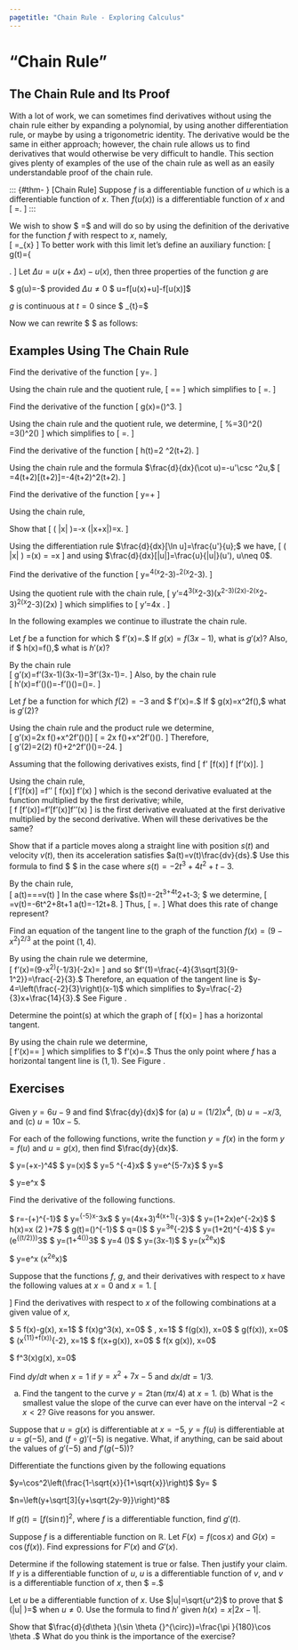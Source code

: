 ```yaml
---
pagetitle: "Chain Rule - Exploring Calculus"
---
```

# "Chain Rule"

## The Chain Rule and Its Proof

With a lot of work, we can sometimes find derivatives without using the chain rule either by expanding a polynomial, by using another differentiation rule, or maybe by using a trigonometric identity. The derivative would be the same in either approach; however, the chain rule allows us to find derivatives that would otherwise be very difficult to handle. This section gives plenty of examples of the use of the chain rule as well as an easily understandable proof of the chain rule.


::: {#thm- } [Chain Rule]
Suppose $f$ is a differentiable function of $u$ which is a differentiable function of $x.$ Then $f(u(x))$ is a differentiable function of $x$ and 
\[
\frac{d f}{d x}=\frac{df}{du}\frac{du}{dx}.
\]
::: 

::: {.proof }
We wish to show $  \frac{d f}{d x}=\frac{df}{du}\frac{du}{dx}$ and will do so by using the definition of the derivative for the function $f$ with respect to $x,$ namely,  
\[
\frac{df}{dx}=\lim _{\Delta  x\to 0}\frac{f[u(x+\Delta  x)]-f[u(x)]}{\Delta  x}
\]
To better work with this limit let's define an auxiliary function:
\[
g(t)=\left\{
\begin{array}{cc}
  \frac{f[u(x)+t]-f[u(x)]}{t}-\frac{df}{du} & \text{ if } t\neq 0 \\
 0 & \text{ if } t=0
\end{array}
\right.
\]
Let $\Delta  u=u(x+\Delta  x)-u(x),$ then three properties of the function $g$ are 
 
\item $  g(\Delta  u)=\frac{f[u(x)+\Delta  u]-f[u(x)]}{\Delta  u}-\frac{df}{du}$ provided $\Delta  u\neq 0$
\item $  \left[g(\Delta  u)+\frac{df}{du}\right]\Delta  u=f[u(x)+\Delta  u]-f[u(x)]$
 \item $g$ is continuous at $t=0$ since $  \lim _{t\to 0}\left[\frac{f[u(x)+t]-f[u(x)]}{t}\right]=\frac{df}{du}$
 
Now we can rewrite $  \frac{df}{dx}$ as follows:
\begin{align*}
\frac{df}{dx} & =\lim _{\Delta  x\to 0}\frac{f[u(x+\Delta  x)]-f[u(x)]}{\Delta  x} 
 =\lim _{\Delta  x\to 0}\frac{f[u(x)+\Delta  u]-f[u(x)]}{\Delta  x} \\
& =\lim _{\Delta  x\to 0}\frac{\left(g(\Delta  u)+\frac{df}{du}\right)\Delta  u}{\Delta  x}
 =\lim _{\Delta  x\to 0}\left(g(\Delta  u)+\frac{df}{du}\right)\lim _{\Delta  x\to 0}\frac{\Delta  u}{\Delta  x} \\
& =\left[\lim _{\Delta  x\to 0}g(\Delta  u)+\lim _{\Delta  x\to 0}\frac{df}{du}\right]\text{   }\lim _{\Delta  x\to 0}\frac{\Delta
 u}{\Delta  x} \\
& =\left[g\left( \lim _{\Delta  x\to 0}\Delta  u \right)+\lim _{\Delta  x\to 0}\frac{df}{du}\right]\text{   }\lim _{\Delta  x\to
0}\frac{\Delta  u}{\Delta  x} \\
& =\left[g(0)+\lim _{\Delta  x\to 0}\frac{df}{du}\right]\text{   }\lim _{\Delta  x\to 0}\frac{\Delta  u}{\Delta  x} 
=\left[0+\lim _{\Delta  x\to 0}\frac{df}{du}\right]\text{   }\lim _{\Delta  x\to 0}\frac{\Delta  u}{\Delta  x} 
 =\frac{df}{du}\frac{du}{dx}.
 \end{align*}
::: 
 
## Examples Using The Chain Rule


::: {#exm- } 
Find the derivative of the function 
\[
y=\frac{x}{\sqrt{x^4+4}}.
\]
::: 

::: {.solution }
Using the chain rule and the quotient rule,
\[
\frac{dy}{dx}=\frac{\sqrt{x^4+4}(1)-x\frac{d}{dx}\left(\sqrt{x^4+4}\right)}{\left(\sqrt{x^4+4}\right)^2}=\frac{\sqrt{x^4+4}(1)-x\left(\frac{2
x^3}{\sqrt{4+x^4}}\right)}{\left(\sqrt{x^4+4}\right)^2}
\]
which simplifies to
\[
\frac{dy}{dx}=\frac{4-x^4}{\left(4+x^4\right)^{3/2}}.
\square
\]
::: 


::: {#exm- } 
Find the derivative of the function 
\[
g(x)=\left(\frac{3x^2-2}{2x+3}\right)^3.
\]
::: 

::: {.solution }
Using the chain rule and the quotient rule, we determine,
\[
\frac{dg}{dx}
%=3\left(\frac{3x^2-2}{2x+3}\right)^2\frac{d}{dx}\left(\frac{3x^2-2}{2x+3}\right)
=3\left(\frac{3x^2-2}{2x+3}\right)^2\left(\frac{(2x+3)6x-\left(3x^2-2\right)2}{(2x+3)^2}\right)
\]
which simplifies to
\[
\frac{dg}{dx}=\frac{6 \left(2-3 x^2\right)^2 \left(2+9 x+3 x^2\right)}{(3+2 x)^4}.
\square
\]
::: 

::: {#exm- } 

Find the derivative of the function 
\[
h(t)=2 \cot ^2(\pi  t+2).
\]
::: 

::: {.solution }
Using the chain rule and the formula $\frac{d}{dx}(\cot  u)=-u'\csc ^2u,$
\[
\frac{dh}{dt}=4\cot (\pi  t+2)\frac{d}{dx}[\cot (\pi  t+2)]=-4\pi  \cot (\pi  t+2)\csc ^2(\pi  t+2).
\square
\]
::: 


::: {#exm- } 
Find the derivative of the function 
\[
y=\sin  \sqrt[3]{x}+\sqrt[3]{\sin  x}
\]
::: 

::: {.solution }
Using the chain rule,
\begin{align*}
\frac{dy}{dx}&=\cos  \sqrt[3]{x}\frac{d}{dx}\left(\sqrt[3]{x}\right)+\frac{1}{3}(\sin  x)^{-2/3}\frac{d}{dx}(\sin  x) \\
& =\frac{1}{3 x^{2/3}}\cos  \sqrt[3]{x}+\frac{\cos  x}{3(\sin  x)^{2/3}}.
\square
\end{align*}
::: 

::: {#exm- } 
Show that 
\[
\frac{d}{d x}( \ln |\cos  x| )=-\tan  x 
\qquad \text{and}\qquad 
\frac{d}{d x}(\ln|\sec  x+\tan  x|)=\sec  x.
\]
::: 

::: {.solution }
Using the differentiation rule $\frac{d}{dx}[\ln  u]=\frac{u'}{u};$ we have,
\[
\frac{d}{d x}( \ln |\cos  x| ) 
=\frac{1}{\cos  x}\frac{d}{dx}(\cos  x)
=\frac{\sin  x}{\cos  x}
=\tan  x
\]
and 
\begin{align*}
& \frac{d}{d x}( (\ln |\sec  x+\tan  x|) ) =\frac{1}{|\sec  x+\tan  x|}\frac{d}{dx}(|\sec  x+\tan  x|) \\
& \qquad = \frac{1}{|\sec  x+\tan  x|}\frac{\sec  x+\tan  x}{|\sec  x+\tan  x|}\frac{d}{dx}(\sec  x+\tan  x) \\
& \qquad  =\frac{1}{|\sec  x+\tan  x|}\frac{\sec  x+\tan  x}{|\sec  x+\tan  x|}(\sec  x \tan  x +\sec^2 x)\\
&  \qquad =\frac{\sec  x \tan  x+\sec ^2x}{\sec  x+\tan  x} 
 =\sec x
\end{align*}
using $\frac{d}{dx}[|u|]=\frac{u}{|u|}(u'), u\neq 0$.
::: 


::: {#exm- } 
Find the derivative of the function 
\[
y=\sin ^4\left(x^2-3\right)-\tan ^2\left(x^2-3\right).
\]
::: 

::: {.solution }
Using the quotient rule with the chain rule,
\[
y'=4\sin ^3\left(x^2-3\right)\cos \left(x^2-3\right)(2x)-2\tan \left(x^2-3\right)\sec ^2\left(x^2-3\right)(2x)
\]
which simplifies to
\[
y'=4x \left[2 \sin ^3\left(x^2-3\right)\cos \left(x^2-3\right)-\tan \left(x^2-3\right)\sec^2\left(x^2-3\right)\right].
\square
\]
::: 

In the following examples we continue to illustrate the chain rule.


::: {#exm- }  
Let $f$ be a function for which $ \displaystyle f'(x)=\frac{1}{x^2+1}.$ If $g(x)=f(3x-1),$ what is $g'(x)?$ 
Also, if $ \displaystyle h(x)=f\left(\frac{1}{x}\right),$ what is $h'(x)?$
::: 

::: {.solution }
By the chain rule  
\[
g'(x)=f'(3x-1)\frac{d}{dx}(3x-1)=3f'(3x-1)=\frac{3}{(3x-1)^2+1}.
\] 
Also, by the chain rule  
\[
h'(x)=f'\left(\frac{1}{x}\right)\frac{d}{dx}\left(\frac{1}{x}\right)=-f'\left(\frac{1}{x}\right)\left(\frac{1}{x^2}\right)=\frac{-1}{\left(\frac{1}{x}\right)^2+1}\left(\frac{1}{x^2}\right)=\frac{-1}{x^2+1}.
 \]
::: 


::: {#exm- }  
Let $f$ be a function for which $f(2)=-3$ and $ \displaystyle f'(x)=\sqrt{x^2+5}.$ 
If $ \displaystyle g(x)=x^2f\left(\frac{x}{x-1}\right),$ what is $g'(2)?$
::: 

::: {.solution }
Using the chain rule and the product rule we determine,  
\[
g'(x)=2x f\left(\frac{x}{x-1}\right)+x^2f'\left(\frac{x}{x-1}\right)\frac{d}{dx}\left(\frac{x}{x-1}\right)\]
\[
= 2x f\left(\frac{x}{x-1}\right)+x^2f'\left(\frac{x}{x-1}\right)\left(\frac{-1}{(x-1)^2}\right).
 \] 
Therefore,  
\[
g'(2)=2(2) f\left(\frac{2}{2-1}\right)+2^2f'\left(\frac{2}{2-1}\right)\left(\frac{-1}{(2-1)^2}\right)=-24.
\]
::: 

::: {#exm- }  
Assuming that the following derivatives exists, find 
\[
\frac{d}{d x}f' [f(x)]
\qquad \text{and}\qquad
\frac{d}{d x}f [f'(x)].
\]
::: 

::: {.solution }
Using the chain rule,  
\[
\frac{d}{d x}f'[f(x)] =f'' [ f(x)] f'(x)
\] 
which is the second derivative evaluated at the function multiplied by the first derivative; while,  
\[
\frac{d}{d x}f [f'(x)]=f'[f'(x)]f''(x)
\] 
is the first derivative evaluated at the first derivative multiplied by the second derivative. When will these derivatives be the same? 
::: 

::: {#exm- }  
Show that if a particle moves along a straight line with position $s(t)$ and velocity $v(t),$ then its acceleration satisfies $a(t)=v(t)\frac{dv}{ds}.$ Use this formula to find $\frac{dv}{d s} $ in the case where $s(t)=-2t^3+4t^2+t-3.$
::: 

::: {.solution }
By the chain rule,  
\[
a(t)=\frac{dv}{dt}=\frac{dv}{d s}\frac{ds}{dt}=v(t)\frac{dv}{ds}
\] 
In the case where $s(t)=-2t^3+4t^2+t-3; $ we determine, 
\[
\frac{ds}{dt}=v(t)=-6t^2+8t+1 \qquad \text{and } \qquad a(t)=-12t+8.
\] 
Thus, 
\[
\frac{dv}{d s}=\frac{-12t+8}{-6t^2+8t+1}.
\]
What does this rate of change represent? 
::: 

::: {#exm- } 
Find an equation of the tangent line to the graph of the function $f(x)=\left(9-x^2\right)^{2/3}$ at the point $(1,4).$
::: 

::: {.solution }
By using the chain rule we determine,  
\[
f'(x)=\frac{2}{3}\left(9-x^2\right)^{-1/3}(-2x)=\frac{-4x}{3\sqrt[3]{9-x^2}}
\] 
and so $f'(1)=\frac{-4}{3\sqrt[3]{9-1^2}}=\frac{-2}{3}.$ Therefore, an equation of the tangent line is $y-4=\left(\frac{-2}{3}\right)(x-1)$ which simplifies to $y=\frac{-2}{3}x+\frac{14}{3}.$ See Figure \ref{fig:p6}.
::: 


::: {#exm- } 
Determine the point(s) at which the graph of 
\[
f(x)=\frac{x}{\sqrt{2x-1}}
\] 
has a horizontal tangent.
::: 

::: {.solution }
By using the chain rule we determine,  
\[
f'(x)=\frac{\sqrt{2x-1}(1)-x\frac{d}{dx}\left(\sqrt{2x-1}\right)}{\left(\sqrt{2x-1}\right)^2}=\frac{\sqrt{2x-1}(1)-x \left(\frac{1}{\sqrt{-1+2 x}}\right)}{\left(\sqrt{2x-1}\right)^2}
\]
which simplifies to $ \displaystyle f'(x)=\frac{-1+x}{(-1+2 x)^{3/2}}.$ 
Thus the only point where $f$ has a horizontal tangent line is $(1,1)$. See Figure \ref{fig:p7}.
::: 


## Exercises

::: {#exr- } 
Given $y=6u-9$ and find $\frac{dy}{dx}$ for (a) $u=(1/2)x^4$,  (b) $u=-x/3$, and (c) $u=10x-5$. 
::: 

::: {#exr- } 
For each of the following functions, write the function $y=f(x)$ in the form $y=f(u)$ and $u=g(x)$, then find $\frac{dy}{dx}$.
 
\item $  y=\left(\frac{x^2}{8}+x-\frac{1}{x}\right)^4$
\item $  y=\sec  (\tan  x)$
\item $  y=5 \cos ^{-4}x$
\item $  y=e^{5-7x}$ 
\item $  y=\sqrt{2x-x^2}$
\item $  y=e^x \sqrt{2x-x^2}$
 
::: 

::: {#exr- } 
Find the derivative of the following functions.
 
\item $ r=-(\sec  \theta +\tan  \theta )^{-1}$
\item $  y=\frac{1}{x}\sin ^{-5}x-\frac{x}{3}\cos ^3x$
\item $  y=(4x+3)^4(x+1)^{-3}$
\item $  y=(1+2x)e^{-2x}$
\item $  h(x)=x \tan  \left(2 \sqrt{x}\right)+7$
\item $  g(t)=\left(\frac{1+\cos  t}{\sin  t}\right)^{-1}$
\item $  q=\sin \left(\frac{t}{\sqrt{t+1}}\right)$
\item $  y=\theta ^3e^{-2\theta }\cos  5\theta $
\item $  y=(1+\cos  2t)^{-4}$
\item $  y=\left(e^{\sin (t/2)}\right)^3$
\item $  y=\left(1+\tan ^4\left(\frac{t}{12}\right)\right)^3$
\item $  y=4 \sin \left(\sqrt{1+\sqrt{t}}\right)$
\item $  y=\frac{1}{9}\cot (3x-1)$
\item $  y=\sin  \left(x^2e^x\right)$
\item $  y=e^x \sin  \left(x^2e^x\right)$
 
::: 

::: {#exr- } 
Suppose that the functions $f$, $g$, and their derivatives with respect to $x$ have the following values at $x=0$ and $x=1.$
\[
\begin{array}{c|cccc}
 x & f(x) & g(x) & f'(x) & g'(x) \\ \hline
 0 & 1 & 1 & 5 & 1/3 \\
 1 & 3 & -4 & -1/3 & -8/3
\end{array}
\]
Find the derivatives with respect to $x$ of the following combinations at a given value of $x,$ 
 
\item $  5 f(x)-g(x), x=1$ 
\item $  f(x)g^3(x), x=0$ 
\item $  \frac{f(x)}{g(x)+1}, x=1$
\item $  f(g(x)), x=0$ 
\item $  g(f(x)), x=0$ 
\item $  \left(x^{11}+f(x)\right)^{-2}, x=1$
\item $  f(x+g(x)), x=0$
\item $  f(x g(x)), x=0$
\item $  f^3(x)g(x), x=0$ 
 
::: 

::: {#exr- } 
Find $dy/dt$ when $x=1$ if $y=x^2+7x-5$ and $dx/dt=1/3.$
::: 

::: {#exr- } 
(a) Find the tangent to the curve $y=2 \tan  (\pi  x/4)$ at $x=1.$ (b) What is the smallest value the slope of the curve can ever have on the interval $-2<x<2?$ Give reasons for you answer.
::: 

::: {#exr- } 
Suppose that $u=g(x)$ is differentiable at $x=-5,$ $y=f(u)$ is differentiable at $u=g(-5),$ and $(f\circ g)'(-5)$ is negative. What,
if anything, can be said about the values of $g'(-5)$ and $f'(g(-5))?$
::: 

::: {#exr- } 
Differentiate the functions given by the following equations 
 
\item $y=\cos^2\left(\frac{1-\sqrt{x}}{1+\sqrt{x}}\right)$
\item $y=\sqrt{1+\tan \left(x+\frac{1}{x}\right)} $
\item $n=\left(y+\sqrt[3]{y+\sqrt{2y-9}}\right)^8$
 
::: 

::: {#exr- } 
If $g(t)=[f(\sin  t)]^2,$ where $f$ is a differentiable function, find $g'(t).$
::: 

::: {#exr- } 
Suppose $f$ is a differentiable function on $\mathbb{R}.$ Let $F(x)=f(\cos  x)$ and $G(x)=\cos (f(x)).$ Find expressions for $F'(x)$
and $G'(x).$
::: 

::: {#exr- } 
Determine if the following statement is true or false. Then justify your claim.  If $y$ is a differentiable function of $u,$ $u$ is a differentiable function of $v,$ and $v$ is a differentiable function of $x,$ then $  \frac{dy}{dx}=\frac{dy}{du}\frac{du}{dv}\frac{dv}{dx}.$
::: 

::: {#exr- } 
Let $u$ be a differentiable function of $x.$ Use $|u|=\sqrt{u^2}$ to prove that  $  \frac{d}{dx}(|u| )=\frac{u' u}{|u|}$  when $u\neq 0.$ Use the formula to find $h'$ given $h(x)=x|2x-1|.$
::: 

::: {#exr- } 
Show that $\frac{d}{d\theta }(\sin  \theta {}^{\circ})=\frac{\pi }{180}\cos  \theta .$ What do you think is the importance of the exercise?
::: 



